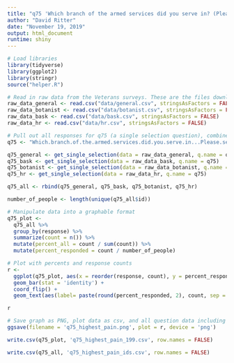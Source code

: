 ```yaml
---
title: "q75 'Which branch of the armed services did you serve in? (Please select all that apply)' (Veterans)"
author: "David Ritter"
date: "November 19, 2019"
output: html_document
runtime: shiny
---
```


```r
# Load libraries
library(tidyverse)
library(ggplot2)
library(stringr)
source("helper.R")
```

```r
# Read in raw data from the Veterans surveys. These are the files downloaded from survey monkey saved as a .csv
raw_data_general <- read.csv("data/general.csv", stringsAsFactors = FALSE)
raw_data_botanist <- read.csv("data/botanist.csv", stringsAsFactors = FALSE)
raw_data_bask <- read.csv("data/bask.csv", stringsAsFactors = FALSE)
raw_data_hr <- read.csv("data/hr.csv", stringsAsFactors = FALSE)
```

```r
# Pull out all responses for q75 (a single selection question), combine, then determine 'question n'
q75 <- "Which.branch.of.the.armed.services.did.you.serve.in...Please.select.all.that.apply."

q75_general <- get_single_selection(data = raw_data_general, q.name = q75)
q75_bask <- get_single_selection(data = raw_data_bask, q.name = q75)
q75_botanist <- get_single_selection(data = raw_data_botanist, q.name = q75)
q75_hr <- get_single_selection(data = raw_data_hr, q.name = q75)

q75_all <- rbind(q75_general, q75_bask, q75_botanist, q75_hr)

number_of_people <- length(unique(q75_all$id))
```

```r
# Manipulate data into a graphable format
q75_plot <- 
  q75_all %>%
  group_by(response) %>%
  summarize(count = n()) %>%
  mutate(percent_all = count / sum(count)) %>%
  mutate(percent_responded = count / number_of_people)
```

```r
# Plot with percents and response counts
r <- 
  ggplot(q75_plot, aes(x = reorder(response, count), y = percent_responded)) +
  geom_bar(stat = 'identity') +
  coord_flip() +
  geom_text(aes(label= paste(round(percent_responded, 2), count, sep = "***")))

r
```

```r
# Save graph as PNG, plot data as csv, and all question data including response IDs as csv (save question n and N at end of plot file as "_x.x")
ggsave(filename = 'q75_highest_pain.png', plot = r, device = 'png')

write.csv(q75_plot, 'q75_highest_pain_199.csv', row.names = FALSE)

write.csv(q75_all, 'q75_highest_pain_ids.csv', row.names = FALSE)
```
